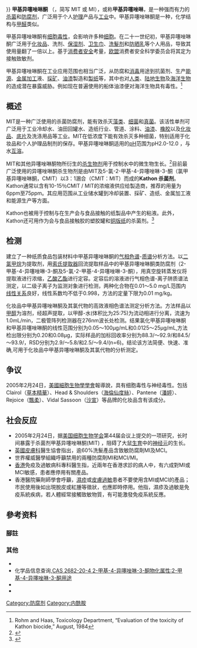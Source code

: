 {{disputed|time=2018-08-23T04:12:19+00:00}}
{{chembox
| verifiedrevid = 402497621
| ImageFile = Methylisothiazolinone.svg
| ImageSize = 120px
| IUPACName = 2-Methylisothiazol-3(2''H'')-one
| OtherNames = 2-Methyl-4-isothiazolin-3-one  
| Section1 = {{Chembox Identifiers
| Abbreviations = MIT
| ChemSpiderID_Ref = {{chemspidercite|correct|chemspider}}
| ChemSpiderID = 36393
| StdInChI_Ref = {{stdinchicite|correct|chemspider}}
| StdInChI = 1S/C4H5NOS/c1-5-4(6)2-3-7-5/h2-3H,1H3
| StdInChIKey_Ref = {{stdinchicite|correct|chemspider}}
| StdInChIKey = BEGLCMHJXHIJLR-UHFFFAOYSA-N
| CASNo_Ref = {{cascite|correct|CAS}}
| CASNo = 2682-20-4
| EINECS = 220-239-6
| PubChem = 39800
| SMILES = O=C1/C=C\SN1C
| UNII_Ref = {{fdacite|correct|FDA}}
| UNII = 229D0E1QFA
| InChI = 1/C4H5NOS/c1-5-4(6)2-3-7-5/h2-3H,1H3
| RTECS =
| MeSHName =
| ChEBI =
| KEGG_Ref = {{keggcite|correct|kegg}}
| KEGG = 
| ATCCode_prefix = 
| ATCCode_suffix = 
| ATC_Supplemental =}}
| Section2 = {{Chembox Properties
| C=4|H=5|N=1|O=1|S=1
| MolarMass = 115.1
| Appearance =
| Density = 
| MeltingPt = 
| Melting_notes =
| BoilingPt = 
| Boiling_notes = 
| Solubility = 
| SolubleOther = 
| Solvent = 
| pKa = 
| pKb = }}
| Section7 = {{Chembox Hazards
| EUClass = 
| EUIndex = 
| MainHazards = 
| NFPA-H = 
| NFPA-F = 
| NFPA-R = 
| NFPA-O =
| RPhrases = 
| SPhrases = {{(S2)}} {{S26}} {{S28}} {{S36/37/39}} {{S45}} {{S60}} {{S61}}
| RSPhrases = {{R23/24/25}} {{R34}} {{R43}} {{R50/53}}
| FlashPt = 
| Autoignition = 
| ExploLimits = 
| PEL = }}
}}
'''甲基异噻唑啉酮''' （{{lang-en|Methylisothiazolinone}}，简写 MIT 或 MI），或称'''甲基异噻唑啉'''，是一种强而有力的[[杀菌剂|杀菌]]和[[防腐剂|防腐剂]]，广泛用于个人[[护理|护理]]产品与[[工业|工业]]中。甲基异噻唑啉酮是一种{{le|异噻唑啉酮|Isothiazolinone}}，化学结构与[[甲醛|甲醛]]类似。

甲基异噻唑啉酮有[[细胞毒性|细胞毒性]]，会影响许多种[[细胞|细胞]]。在二十一世纪初，甲基异噻唑啉酮广泛用于[[化妆品|化妆品]]、洗剂、[[保湿剂|保湿剂]]、[[卫生巾|卫生巾]]、[[洗髮剂|洗髮剂]]和[[防晒乳|防晒乳]]等个人用品，导致其使用量翻了一倍以上。基于[[消费者|消费者]][[安全|安全]]考量，[[欧洲联盟|欧盟]]消费者安全科学委员会将其定为接触致敏剂。

甲基异噻唑啉酮在工业应用范围也相当广泛，从防腐和[[消毒|消毒]]用途到抗菌剂、生产[[能源|能源]]、[[金属加工|金属加工]]液、[[採矿|採矿]]、[[油漆|油漆]]製造和[[製纸|製纸]]等，其中也对[[人类|人类]]、[[陆地生物|陆地生物]]及[[海洋生物|海洋生物]]的造成潜在暴露威胁。例如现在普遍使用的船体油漆便对海洋生物具有毒性。<ref name="ReferenceA">Rohm and Haas, Toxicology Department, “Evaluation of the toxicity of Kathon biocide,” August, 1984</ref>

==概述==
MIT是一种广泛使用的杀菌防腐剂，能有效杀灭[[藻类|藻类]]、[[细菌|细菌]]和[[真菌|真菌]]。该活性单剂可广泛用于工业冷却水、油田回罐水、造纸行业、管道、涂料、[[油漆|油漆]]、[[橡胶|橡胶]]以及[[化妆品|化妆品]]、[[底片|底片]]及洗涤用品等工业。MIT在低浓度下能有效杀灭多种细菌，特别适用于化妆品和个人护理品制剂的保存。甲基异噻唑啉酮适用的[[pH|pH]]范围为pH2.0-12.0 ，与水[[互溶|互溶]]。

MIT和其他异噻唑啉酮物所衍生的[[杀生物剂|杀生物剂]]用于控制水中的微生物生长。<ref>{{cite journal | author = Collier PJ. Ramsey A. Waigh RD. Douglas KT. Austin P. Gilbert P. | title = Chemical reactivity of some isothiazolone biocides | journal = Journal of Applied Bacteriology | volume = 69 | pages = 578–584 | year = 1990 | pmid = 2292521 | issue = 4 | doi = 10.1111/j.1365-2672.1990.tb01551.x| last2 = Ramsey | last3 = Waigh | last4 = Douglas | last5 = Austin | last6 = Gilbert }}</ref>目前最广泛使用的异噻唑啉酮杀生物剂是由MIT及5-氯-2-甲基-4-异噻唑啉-3-酮（氯甲基异噻唑啉酮，CMIT）以3：1溷合（CMIT：MIT）而成的'''Kathon 杀菌剂'''。 Kathon通常以含有10-15％CMIT / MIT的浓缩液供应给製造商，推荐的用量为6ppm至75ppm。其应用范围从工业储水罐到冷却装置、採矿、造纸、金属加工液和能源生产等方面。

Kathon也被用于控制与在生产会与食品接触的纸製品中产生的粘液。此外，Kathon还可用作为会与食品接触胶的塑胶罐和[[铜版纸|铜版纸]]的杀菌剂。<ref>{{cite journal|title=Cosmetic Ingredient Review.  Final Report on the Safety Assessment of Methylisothiazolinone and Methylchloroisothiazolinone|journal=J. American Col. Toxicol.|year=1992|volume=11|issue=1|pages=75–128|doi=10.3109/10915819209141993}}</ref>

==检测==
建立了一种纸质食品包装材料中甲基异噻唑啉酮的[[气相|气相]][[色谱|色谱]]-[[质谱|质谱]]分析方法。以[[二氯甲烷|二氯甲烷]]为提取剂，用[[索氏提取器|索氏提取器]]回流提取样品中的甲基异噻唑啉酮类防腐剂（2-甲基-4-异噻唑啉-3-酮及5-氯-2-甲基-4-异噻唑啉-3-酮），用真空旋转蒸发仪将提取液进行浓缩，[[乙酸乙酯|乙酸乙酯]]进行定容。定容后的溶液进行气相色谱-离子阱质谱法测定，以二级子离子为监测对象进行检测，两种化合物在0.01～5.0 mg/L范围内[[线性关系|线性关系]]良好，线性系数均不低于0.998，方法的定量下限为0.01 mg/kg。

化妆品中甲基异噻唑啉酮及其氯代物的高效液相色谱法测定分析方法。方法样品以[[甲醇|甲醇]]为溶剂，经超声提取，以甲醇-水(体积比为25∶75)为流动相进行分离，流速为1.0mL/min，二极管阵列检测器在276nm波长处检测。结果氯化甲基异噻唑啉酮和甲基异噻唑啉酮的线性范围分别为0.05～100μg/mL和0.0125～25μg/mL,方法检出限分别为0.20和0.08μg，实际样品的加标回收率分别为88.3/～92.9/和84.5/～93.9/，RSD分别为2.9/～5.8/和2.5/～9.4/(n=6)。结论该方法简便、快速、准确,可用于化妆品中甲基异噻唑啉酮及其氯代物的分析测定。

==争议==
2005年2月24日，[[美國細胞生物學學會|美國細胞生物學學會]]報導說，具有细胞毒性与神经毒性。包括Clairol（[[草本精華|草本精華]]）、Head & Shoulders（[[海倫仙度絲|海倫仙度絲]]）、Pantene（[[潘婷|潘婷]]）、Rejoice（[[飄柔|飄柔]]）、Vidal Sassoon（[[沙宣|沙宣]]）等品牌的化妆品含有该成分。

==社会反应==
{{unreferenced section}}
*2005年2月24日，据[[美国细胞生物学会|美国细胞生物学会]]第44届会议上提交的一项研究，长时间暴露于杀菌剂甲基异噻唑啉酮(MIT) ，阻碍了大鼠[[生育|生育]]中的[[神经元|神经元]]的生长。
*[[英國|英國]][[皮膚科|皮膚科]]醫生協會指出，逾60%洗髮產品含致敏防腐劑MI及MCI。
*世界權威醫學組織呼籲禁用的兩種防腐劑MI和MCI/MI。 
*[[香港|香港]]免疫及過敏病科專科醫生指，近兩年在香港求診的病人中，有六成對MI或MCI敏感，患者應停用有關產品。 
*香港醫院藥劑師學會呼籲，[[濕疹|濕疹]]或[[皮膚過敏|皮膚過敏]]患者不要使用含MI或MCI的產品；市民使用後如出現脫皮或紅腫等徵狀，也應即時停用。他指，濕疹及過敏是免疫系統疾病，若人體經常接觸致敏物質，有可能激發免疫系統反應。

==參考资料==
===腳註===
{{reflist}}

===其他===
* {{cite news |url=http://news.sina.com.hk/news/20130723/-2-3023981/1.html |publisher=新浪香港 |title=逾60%洗髮產品　含濕疹元凶 |date=2013-07-23 }}{{dead link|date=2018年3月 |bot=InternetArchiveBot |fix-attempted=yes }}
*化学品信息查询,[http://china.guidechem.com/10821/detail.html CAS 2682-20-4 2-甲基-4-异噻唑啉-3-酮物化属性:2-甲基-4-异噻唑啉-3-酮用途] {{Wayback|url=http://china.guidechem.com/10821/detail.html |date=20140320113101 }}
*{{cite journal |author1=[[孙忠松|孙忠松]] |author2=[[杜恒清|杜恒清]] |author3=[[刘宝|刘宝]] |author4=[[王骏|王骏]] |url=http://d.wanfangdata.com.cn/Periodical_fxcsxb2012z1016.aspx |journal=分析测试学报 |title=气相色谱-离子阱质谱法分析纸质食品包装材料中的甲基异噻唑啉酮杀菌防腐剂 |volume=31 |issue=z1 |year=2012 |language=zh-hans |access-date=2014-03-20 |archive-date=2014-03-20 |archive-url=https://web.archive.org/web/20140320095933/http://d.wanfangdata.com.cn/Periodical_fxcsxb2012z1016.aspx |dead-url=no }}
*{{cite journal |author1=[[王超|王超]] |author2=[[张青|张青]] |author3=[[王星|王星]] |url=http://www.cnki.com.cn/Article/CJFDTOTAL-HJYJ200706031.htm |journal=环境与健康杂志 |title=化妆品中甲基异噻唑啉酮及其氯代物的高效液相色谱测定法 |volume=24 |issue=6 |year=2007 |language=zh-hans |access-date=2014-03-20 |archive-date=2014-03-20 |archive-url=https://web.archive.org/web/20140320100025/http://www.cnki.com.cn/Article/CJFDTOTAL-HJYJ200706031.htm |dead-url=no }}

[[Category:防腐剂|Category:防腐剂]]
[[Category:内酰胺|Category:内酰胺]]